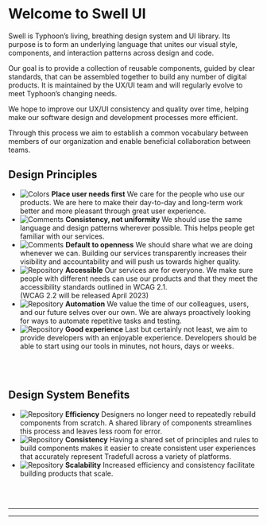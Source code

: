 

<Meta title="Welcome/Introduction" />

<style>
  {`
    .sbdocs p {
      font-size: 1.25em;
      line-height: 1.35;
    }

    .link-list {
      display: grid;
      grid-template-columns: 1fr;
      grid-template-rows: 1fr 1fr;
      row-gap: 0.625em;
      padding-inline-start: 0;
    }

    @media (min-width: 620px) {
      .link-list {
        row-gap: 1.25em;
        column-gap: 1.25em;
        grid-template-columns: 1fr 1fr;
      }
    }

    @media all and (-ms-high-contrast:none) {
    .link-list {
        display: -ms-grid;
        -ms-grid-columns: 1fr 1fr;
        -ms-grid-rows: 1fr 1fr;
      }
    }

    .link-list li {
      display: grid;
      grid-template-columns: 20% 1fr;
      grid-gap: 1rem;
      padding: 1.25em 1.875em 1.25em 1em;
      border: 1px solid #00000070;
      border-radius: 5px;
      transition: background 150ms ease-out, border 150ms ease-out, transform 150ms ease-out;
      color: #333333;
      align-items: flex-start;
      pointer-events: none;
    }

    .link-list li img {
      align-self: center;
      width: 100%;
    }

    .link-list li strong {
      font-weight: 700;
      font-size: 1.25em;
      display: block;
      margin-block-end: 0.25em;
    }

    .link-list li span {
      font-size: 0.875em;
      line-height: 1.25;
    }

  `}
</style>

# Welcome to Swell UI

Swell is Typhoon’s living, breathing design system and UI library. Its purpose is to form an underlying language that unites our visual style, components, and interaction patterns across design and code. 

Our goal is to provide a collection of reusable components, guided by clear standards, that can be assembled together to build any number of digital products. It is maintained by the UX/UI team and will regularly evolve to meet Typhoon’s changing needs.

We hope to improve our UX/UI consistency and quality over time, helping make our software design and development processes more efficient.

Through this process we aim to establish a common vocabulary between members of our organization and enable beneficial collaboration between teams.
<br/>

## Design Principles

<ul className="link-list">
  <li>
    <img src={Direction} alt="Colors" />
    <strong>Place user needs first</strong>
    We care for the people who use our products. We are here to make their day-to-day and long-term work better and more pleasant through great user experience.
  </li>
  <li>
      <img src={Colors} alt="Comments" />
      <strong>Consistency, not uniformity</strong>
      We should use the same language and design patterns wherever possible. This helps people get familiar with our services.
  </li>
  <li>
      <img src={Comments} alt="Comments" />
      <strong>Default to openness</strong>
      We should share what we are doing whenever we can. Building our services transparently increases their visibility and accountability and will push us towards higher quality.
  </li>
  <li>
      <img src={Flow} alt="Repository" />
      <strong>Accessible</strong>
      Our services are for everyone. We make sure people with different needs can use our products and that they meet the accessibility standards outlined in WCAG 2.1.<br/>(WCAG 2.2 will be released April 2023)
  </li>
  <li>
      <img src={Plugin} alt="Repository" />
      <strong>Automation</strong>
      We value the time of our colleagues, users, and our future selves over our own. We are always proactively looking for ways to automate repetitive tasks and testing.
  </li>
  <li>
      <img src={CodeBrackets} alt="Repository" />
      <strong>Good experience</strong>
      Last but certainly not least, we aim to provide developers with an enjoyable experience. Developers should be able to start using our tools in minutes, not hours, days or weeks.
  </li>
</ul>
<br/>
<br/>

## Design System Benefits
<ul className="link-list">
  <li>
      <img src={Plugin} alt="Repository" />
      <strong>Efficiency</strong>
      Designers no longer need to repeatedly rebuild components from scratch. A shared library of components streamlines this process and leaves less room for error.
  </li>
  <li>
      <img src={Repo} alt="Repository" />
      <strong>Consistency</strong>
      Having a shared set of principles and rules to build components makes it easier to create consistent user experiences that accurately represent Tradefull across a variety of platforms.
  </li>
  <li>
      <img src={StackAlt} alt="Repository" />
      <strong>Scalability</strong>
      Increased efficiency and consistency facilitate building products that scale.
  </li>
</ul>
<br/>
<br/>

---
---